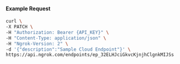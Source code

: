 
#### Example Request

```bash
curl \
-X PATCH \
-H "Authorization: Bearer {API_KEY}" \
-H "Content-Type: application/json" \
-H "Ngrok-Version: 2" \
-d '{"description":"Sample Cloud Endpoint"}' \
https://api.ngrok.com/endpoints/ep_32ELHJciGkvcKjnjhClgnkMIJSs
```
